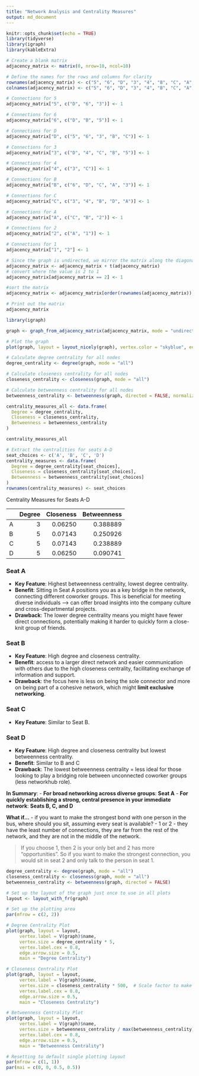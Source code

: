 ```yaml
---
title: "Network Analysis and Centrality Measures"
output: md_document
---
```


```r
knitr::opts_chunk$set(echo = TRUE)
library(tidyverse)
library(igraph)
library(kableExtra)
```

```r
# Create a blank matrix
adjacency_matrix <- matrix(0, nrow=10, ncol=10)

# Define the names for the rows and columns for clarity
rownames(adjacency_matrix) <- c("5", "6", "D", "3", "4", "B", "C", "A", "2", "1")
colnames(adjacency_matrix) <- c("5", "6", "D", "3", "4", "B", "C", "A", "2", "1")

# Connections for 5
adjacency_matrix["5", c("D", "6", "3")] <- 1

# Connections for 6
adjacency_matrix["6", c("D", "B", "5")] <- 1

# Connections for D
adjacency_matrix["D", c("5", "6", "3", "B", "C")] <- 1

# Connections for 3
adjacency_matrix["3", c("D", "4", "C", "B", "5")] <- 1

# Connections for 4
adjacency_matrix["4", c("3", "C")] <- 1

# Connections for B
adjacency_matrix["B", c("6", "D", "C", "A", "3")] <- 1

# Connections for C
adjacency_matrix["C", c("3", "4", "B", "D", "A")] <- 1

# Connections for A
adjacency_matrix["A", c("C", "B", "2")] <- 1

# Connections for 2
adjacency_matrix["2", c("A", "1")] <- 1

# Connections for 1
adjacency_matrix["1", "2"] <- 1

# Since the graph is undirected, we mirror the matrix along the diagonal
adjacency_matrix <- adjacency_matrix + t(adjacency_matrix)
# convert where the value is 2 to 1
adjacency_matrix[adjacency_matrix == 2] <- 1

#sort the matrix
adjacency_matrix <- adjacency_matrix[order(rownames(adjacency_matrix)), order(colnames(adjacency_matrix))]

# Print out the matrix
adjacency_matrix
```

```r
library(igraph)

graph <- graph_from_adjacency_matrix(adjacency_matrix, mode = "undirected")

# Plot the graph
plot(graph, layout = layout_nicely(graph), vertex.color = "skyblue", edge.arrow.size = 0.5)
```
```r
# Calculate degree centrality for all nodes
degree_centrality <- degree(graph, mode = "all")

# Calculate closeness centrality for all nodes
closeness_centrality <- closeness(graph, mode = "all")

# Calculate betweenness centrality for all nodes
betweenness_centrality <- betweenness(graph, directed = FALSE, normalized = TRUE)

centrality_measures_all <- data.frame(
  Degree = degree_centrality,
  Closeness = closeness_centrality,
  Betweenness = betweenness_centrality
)

centrality_measures_all
```


```r
# Extract the centralities for seats A-D
seat_choices <- c('A', 'B', 'C', 'D')
centrality_measures <- data.frame(
  Degree = degree_centrality[seat_choices],
  Closeness = closeness_centrality[seat_choices],
  Betweenness = betweenness_centrality[seat_choices]
)
rownames(centrality_measures) <- seat_choices
```


Centrality Measures for Seats A-D

|   | Degree | Closeness | Betweenness |
|---|-------:|----------:|------------:|
| A |      3 |   0.06250 |    0.388889 |
| B |      5 |   0.07143 |    0.250926 |
| C |      5 |   0.07143 |    0.238889 |
| D |      5 |   0.06250 |    0.090741 |




### Seat A
- **Key Feature**: Highest betweenness centrality, lowest degree centrality.
- **Benefit**: Sitting in Seat A positions you as a key bridge in the network, connecting different coworker groups. This is beneficial for meeting diverse individuals --> can offer broad insights into the company culture and cross-departmental projects.
- **Drawback**: The lower degree centrality means you might have fewer direct connections, potentially making it harder to quickly form a close-knit group of friends.

### Seat B
- **Key Feature**: High degree and closeness centrality.
- **Benefit**: access to a larger direct network and easier communication with others due to the high closeness centrality, facilitating exchange of information and support.
- **Drawback**: the focus here is less on being the sole connector and more on being part of a cohesive network, which might **limit exclusive networking**.

### Seat C
- **Key Feature**: Similar to Seat B.

### Seat D
- **Key Feature**: High degree and closeness centrality but lowest betweenness centrality.
- **Benefit**: Similar to B and C
- **Drawback**: The lowest betweenness centrality = less ideal for those looking to play a bridging role between unconnected coworker groups (less networkhub role).

**In Summary**:
- **For broad networking across diverse groups**: **Seat A**
- **For quickly establishing a strong, central presence in your immediate network**: **Seats B, C, and D**


**What if...**
- if you want to make the strongest bond with one person in the bus, where should you sit, assuming every seat is available?
-  1 or 2
- they have the least number of connections, they are far from the rest of the network, and they are not in the middle of the network.

> If you choose 1, then 2 is your only bet and 2 has more "opportunities". So if you want to make the strongest connection, you would sit in seat 2 and only talk to the person in seat 1.


```r
degree_centrality <- degree(graph, mode = "all")
closeness_centrality <- closeness(graph, mode = "all")
betweenness_centrality <- betweenness(graph, directed = FALSE)

# Set up the layout of the graph just once to use in all plots
layout <- layout_with_fr(graph)

# Set up the plotting area
par(mfrow = c(2, 2))

# Degree Centrality Plot
plot(graph, layout = layout,
     vertex.label = V(graph)$name,
     vertex.size = degree_centrality * 5,
     vertex.label.cex = 0.8,
     edge.arrow.size = 0.5,
     main = "Degree Centrality")

# Closeness Centrality Plot
plot(graph, layout = layout,
     vertex.label = V(graph)$name,
     vertex.size = closeness_centrality * 500,  # Scale factor to make the sizes visible, adjust as needed
     vertex.label.cex = 0.8,
     edge.arrow.size = 0.5,
     main = "Closeness Centrality")

# Betweenness Centrality Plot
plot(graph, layout = layout,
     vertex.label = V(graph)$name,
     vertex.size = betweenness_centrality / max(betweenness_centrality) * 50,  # Normalize and scale, adjust as needed
     vertex.label.cex = 0.8,
     edge.arrow.size = 0.5,
     main = "Betweenness Centrality")

# Resetting to default single plotting layout
par(mfrow = c(1, 1))
par(mai = c(0, 0, 0.5, 0.5))
```
